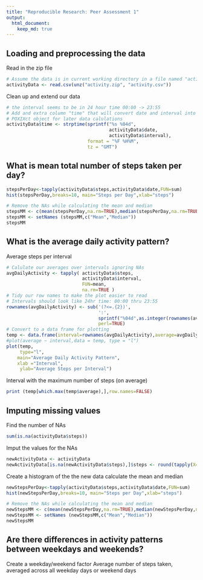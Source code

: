 ```yaml
---
title: "Reproducible Research: Peer Assessment 1"
output: 
  html_document:
    keep_md: true
---
```



## Loading and preprocessing the data

Read in the zip file
```r
# Assume the data is in current working directory in a file named "activity.zip" 
activityData <- read.csv(unz("activity.zip", "activity.csv"))
```

Clean up and extend our data
```r
# the interval seems to be in 24 hour time 00:00 -> 23:55
# Add and extra column "time" that will convert date and interval into a
# POXIXct object for later data calulations
activityData$time <- strptime(sprintf("%s %04d", 
                                      activityData$date, 
                                      activityData$interval), 
                              format = "%F %H%M", 
                              tz = "GMT")
```

## What is mean total number of steps taken per day?
```r
stepsPerDay<-tapply(activityData$steps,activityData$date,FUN=sum)
hist(stepsPerDay,breaks=10, main="Steps per Day",xlab="steps")
```

```r
# Remove the NAs while calculating the mean and median
stepsMM <- c(mean(stepsPerDay,na.rm=TRUE),median(stepsPerDay,na.rm=TRUE))
stepsMM <- setNames (stepsMM,c("Mean","Median"))
stepsMM
```


## What is the average daily activity pattern?

Average steps per interval
```r

# Calulate our averages over intervals ignoring NAs
avgDailyActivity <- tapply( activityData$steps,
                            activityData$interval,
                            FUN=mean,
                            na.rm=TRUE )
# Tidy our row names to make the plot easier to read 
# Intervals should look like 24hr time: 00:00 thru 23:55
rownames(avgDailyActivity) <- sub('(?<=.{2})', 
                                  ':', 
                                  sprintf("%04d",as.integer(rownames(avgDailyActivity))), 
                                  perl=TRUE)
# Convert to a data frame for plotting
temp <- data.frame(interval=rownames(avgDailyActivity),average=avgDailyActivity)
#plot(average ~ interval,data = temp, type = "l")
plot(temp, 
     type="l", 
    main="Average Daily Activity Pattern", 
    xlab ="Interval", 
     ylab="Average Steps per Interval")

```

Interval with the maximum number of steps (on average)
```r
print (temp[which.max(temp$average),],row.names=FALSE)

```

## Imputing missing values

Find the number of NAs
```r
sum(is.na(activityData$steps))
```

Imput the values for the NAs
```r
newActivityData <- activityData
newActivityData[is.na(newActivityData$steps),]$steps <- round(tapply(X=newActivityData$steps,INDEX=newActivityData$interval,FUN=mean,na.rm=TRUE))
```

Create a histogram of the the new data calculate the mean and median
```r
newStepsPerDay<-tapply(activityData$steps,activityData$date,FUN=sum)
hist(newStepsPerDay,breaks=10, main="Steps per Day",xlab="steps")
```

```r
# Remove the NAs while calculating the mean and median
newStepsMM <- c(mean(newStepsPerDay,na.rm=TRUE),median(newStepsPerDay,na.rm=TRUE))
newStepsMM <- setNames (newStepsMM,c("Mean","Median"))
newStepsMM
```
## Are there differences in activity patterns between weekdays and weekends?

Create a weekday/weekend factor
Average number of steps taken, averaged across all weekday days or weekend days
